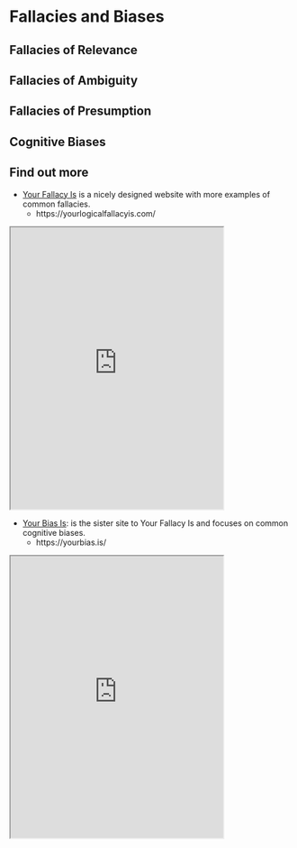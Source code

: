 # Fallacies and Biases

## Fallacies of Relevance

## Fallacies of Ambiguity

## Fallacies of Presumption

## Cognitive Biases

## Find out more {-}

- [Your Fallacy Is](https://yourlogicalfallacyis.com/) is a nicely designed website with more examples of common fallacies.
  - https://yourlogicalfallacyis.com/

<iframe src="https://yourlogicalfallacyis.com/" width="75%" height="500px"></iframe>


- [Your Bias Is](https://yourbias.is/): is the sister site to Your Fallacy Is and focuses on common cognitive biases. 
   - https://yourbias.is/
   
<iframe src="https://yourbias.is/" width="75%" height="500px"></iframe>
